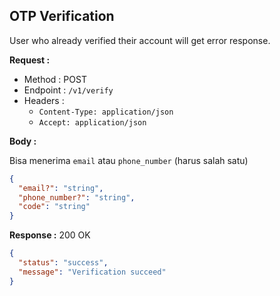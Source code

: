
## OTP Verification

User who already verified their account will get error response.

**Request :**

- Method : <Badge method="POST">POST</Badge>
- Endpoint : `/v1/verify`
- Headers :
  - `Content-Type: application/json`
  - `Accept: application/json`

**Body :**

Bisa menerima `email` atau `phone_number` (harus salah satu)

```json
{
  "email?": "string",
  "phone_number?": "string",
  "code": "string"
}
```

**Response :** <Badge outline variant="success">200 OK</Badge>

```json
{
  "status": "success",
  "message": "Verification succeed"
}
```
